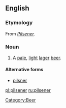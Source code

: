 ==English==

===Etymology===
From {{etyl|de}} ''[[Pilsener]]''.

===Noun===
{{en-noun}}

# A [[pale]], [[light]] [[lager]] [[beer]].

====Alternative forms====
* [[pilsner]]
[[Category:Beer]]

[[pl:pilsener]]
[[ru:pilsener]]